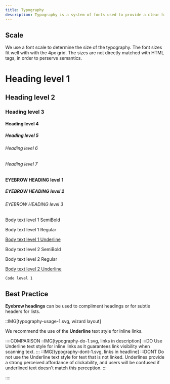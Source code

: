 ```yaml
---
title: Typography
description: Typography is a system of fonts used to provide a clear hierarchy, organize information, and to assist users during the product journey.
---
```


## Scale

We use a font scale to determine the size of the typography. The font sizes fit well with with the 4px grid. The sizes are not directly matched with HTML tags, in order to perserve semantics.

<Preview align="start">
  <div class="u-flex u-flex-vertical u-cross-start u-gap-24">
    <h1 class="heading-level-1">Heading level 1</h1>
    <h2 class="heading-level-2">Heading level 2</h2>
    <h3 class="heading-level-3">Heading level 3</h3>
    <h4 class="heading-level-4">Heading level 4</h4>
    <h5 class="heading-level-5">Heading level 5</h5>
    <h6 class="heading-level-6">Heading level 6</h6>
    <h6 class="heading-level-7">Heading level 7</h6>
  </div>
</Preview>
<Preview align="start">
  <div class="u-grid u-gap-24">
    <h4 class="eyebrow-heading-1">EYEBROW HEADING level 1</h4>
    <h5 class="eyebrow-heading-2">EYEBROW HEADING level 2</h5>
    <h6 class="eyebrow-heading-3">EYEBROW HEADING level 3</h6>
  </div>
</Preview>
<Preview align="start">
  <div class="u-grid u-gap-24">
    <p class="u-bold">Body text level 1 SemiBold</p>
    <p>Body text level 1 Regular</p>
    <p style="text-decoration: underline">Body text level 1 Underline</p>
    <p class="u-bold">Body text level 2 SemiBold</p>
    <p>Body text level 2 Regular</p>
    <p style="text-decoration: underline">Body text level 2 Underline</p>
  </div>
</Preview>
<Preview align="start">
  <div class="u-grid u-gap-24">
    <code class="inline-code">Code level 1</code>
  </div>
</Preview>

## Best Practice

<b>Eyebrow headings</b> can be used to compliment headings or for subtle headers
for lists.
<br />

::IMG[typography-usage-1.svg, wizard layout]

<p class="u-margin-block-start-52">
  We recommend the use of the <b>Underline</b> text style for inline links.
</p>

::::COMPARISON
::IMG[typography-do-1.svg, links in description]
:::DO
Use Underline text style for inline links as it guarantees link visibility when scanning text.
:::
::IMG[typography-dont-1.svg, links in headline]
:::DONT
Do not use the Underline text style for text that is not linked. Underlines provide a strong perceived affordance of clickability, and users will be confused if underlined text doesn't match this perception.
:::

::::
